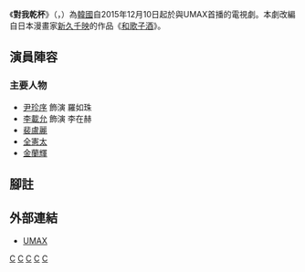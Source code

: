 {{expand|time=2015-12-11T04:10:53+00:00}}
{{unreferenced|time=2015-12-11T04:10:53+00:00}}
{{Infobox Television
| show_name            = 對我乾杯
| original_name        = {{lang|ko|나에게 건배}}
| image                = [[File:Cheers_To_Me.jpg|250px]]
| caption              = 
| show_name_2          = 
| genre                = 
| format               = 
| creator              = [[新久千映|新久千映]]《[[和歌子酒|和歌子酒]]》
| developer            = 
| writer               = 李正、羅由美
| director             = 任恩
| starring             = [[尹珍序|尹珍序]]、[[李載允|李載允]]、[[裴盧麗|裴盧麗]]
| slogan               = 
| theme_music_composer = 
| opentheme            = 
| endtheme             = 
| composer             = 
| country              = {{KOR}}
| language             = [[韓語|韓語]]
| num_episodes         = 10
| runtime              = 約20–30分鐘
| company              = 
| distributor          = 
| picture_format       = [[4K解析度|4K]]（[[超高畫質電視|超高畫質電視]]）
| channel              = {{link-ko|O`live|올'리브}}<br/>UMAX
| first_run            = {{KOR}}
| first_aired          = {{Start date|2015|12|10}}
| last_aired           = {{End date|2016|1|7}}
| status               = 
| preceded_by          = <!--適用於系列作品-->
| followed_by          = 
| related              = 
| website              = https://web.archive.org/web/20151215002010/http://www.umaxtv.co.kr/main/program/programview.html?Idx=1089&Genre=6
}}
《'''對我乾杯'''》（{{lang-ko|'''나에게 건배'''}}，{{lang-en|'''Cheers To Me'''}}）為[[韓國|韓國]]自2015年12月10日起於{{link-ko|O`live|올'리브}}與UMAX首播的電視劇。本劇改編自日本漫畫家[[新久千映|新久千映]]的作品《[[和歌子酒|和歌子酒]]》。

== 演員陣容 ==
=== 主要人物 ===
*[[尹珍序|尹珍序]] 飾演 羅如珠
*[[李載允|李載允]] 飾演 李在赫
*[[裴盧麗|裴盧麗]]
*[[全憲太|全憲太]]
*[[金蘭輝|金蘭輝]]

== 腳註 ==
{{reflist}}

== 外部連結 ==
*[https://web.archive.org/web/20151215002010/http://www.umaxtv.co.kr/main/program/programview.html?Idx=1089&Genre=6  UMAX]{{ko}}

{{電視節目的變遷
|電視台= {{KOR}} {{link-ko|O`live|올'리브}}、UMAX
|播放檔次= 星期四 晚間11點（連播2集）
|節目名稱= 對我乾杯<br />（2015年12月10日 - 2016年1月7日）
|上一節目= -
|下一節目= -
}}

[[Category:2015年韓國電視劇集|C]]
[[Category:飲食題材電視劇|C]]
[[Category:酒題材作品|C]]
[[Category:女性題材電視節目|C]]
[[Category:日本漫畫改編韓國電視劇|C]]